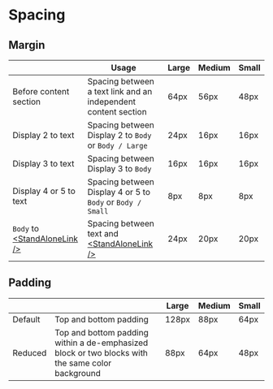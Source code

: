 # Spacing

## Margin

|                                                              | Usage                                                                       | Large | Medium | Small |
| ------------------------------------------------------------ | --------------------------------------------------------------------------- | ----- | ------ | ----- |
| Before content section                                       | Spacing between a text link and an independent content section              | 64px  | 56px   | 48px  |
| Display 2 to text                                            | Spacing between Display 2 to `Body` or `Body / Large`                       | 24px  | 16px   | 16px  |
| Display 3 to text                                            | Spacing between Display 3 to `Body`                                         | 16px  | 16px   | 16px  |
| Display 4 or 5 to text                                       | Spacing between Display 4 or 5 to `Body` or `Body / Small`                  | 8px   | 8px    | 8px   |
| `Body` to [\<StandAloneLink />](/components/standalone-link) | Spacing between text and [\<StandAloneLink />](/components/standalone-link) | 24px  | 20px   | 20px  |

## Padding

|         |                                                                                                  | Large | Medium | Small |
| ------- | ------------------------------------------------------------------------------------------------ | ----- | ------ | ----- |
| Default | Top and bottom padding                                                                           | 128px | 88px   | 64px  |
| Reduced | Top and bottom padding within a de-emphasized block or two blocks with the same color background | 88px  | 64px   | 48px  |
